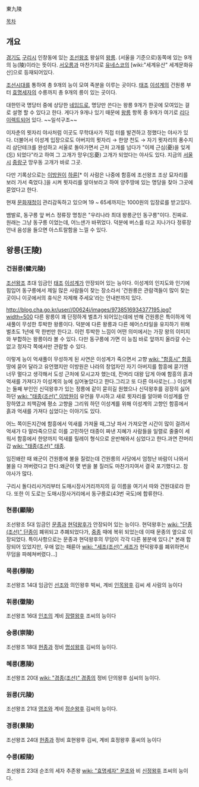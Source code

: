 東九陵 

[[목차]] 
== 개요 ==
[[경기도]] [[구리시]] 인창동에 있는 [[조선]]왕조 왕실의 [[왕릉]]. (서울을 기준으로)동쪽에 있는 9개의 능(陵)이라는 뜻이다. [[서오릉]]과 마찬가지로 [[유네스코]]의 [wiki:"세계유산" 세계문화유산]으로 등재되어있다. 

[[조선시대]]를 통하여 총 9개의 능이 모여 족분을 이루는 곳이다. [[태조]] [[이성계]]의 건원릉 부터 [[효명세자]]의 수릉까지 총 9개의 릉이 있는 곳이다.

대한민국 명당터 중에 상당한 [[네임드]]로, 명당만 쓴다는 왕릉 9개가 한곳에 모여있는 걸로 설명 할 수 있다고 한다. 게다가 9개나 있기 때문에 [[왕릉]] 항목 중 9개가 여기로 [[리다이렉트]]되어 있다. ~~일석구조~~

이자춘의 묏자리 야사처럼 이곳도 무학대사가 직접 터를 발견하고 정했다는 야사가 있다. 더불어서 이성계 입장으로도 아버지의 묏자리 → 한양 천도 → 자기 묏자리의 풍수지리 삼단테크를 완성하고 서울로 돌아가면서 근처 고개를 넘다가 "이제 근심(憂)을 잊게(忘) 되었다"라고 하여 그 고개가 망우(忘憂) 고개가 되었다는 야사도 있다. 지금의 [[서울시]] [[중랑구]] 망우동 고개가 바로 그곳.

다만 기록상으로는 [[이방원]]이 [[하륜]][* 이 사람은 나중에 함흥에 조선왕조 조상 묘자리를 보러 가서 죽었다.]을 시켜 묏자리를 알아보라고 하여 양주땅에 있는 명당을 찾아 그곳에 묻었다고 한다.

현재 [[문화재청]]이 관리감독하고 있으며 19 ~ 65세까지는 1000원의 입장료를 받고있다.

뱀발로, 동구릉 앞 버스 정류장 명칭은 "우리나라 최대 왕릉군인 동구릉"이다. 진짜로. 원래는 그냥 동구릉 이었는데, 어느샌가 바뀌었다. 덕분에 버스를 타고 지나가다 정류장 안내 음성을 들으면 아스트랄함을 느낄 수 있다.

== 왕릉(王陵) == 
=== 건원릉(健元陵) ===
[[조선]]왕조 초대 임금인 [[태조]] [[이성계]]가 안장되어 있는 능이다. 이성계의 인지도와 인기에 힘입어 동구릉에서 제일 많은 사람들이 찾는 장소라서 '건원릉은 관람객들이 많이 찾는 곳이니 이곳에서의 휴식은 자제해 주세요'라는 안내판까지 있다. 

http://blog.cha.go.kr/user//00624j/images/9738516934377195.jpg?width=500
다른 왕릉이 꽤 단정하게 벌초가 되어있는데에 반해 건원릉은 특이하게 억새풀이 무성한 투박한 왕릉이다. 덕분에 다른 왕릉과 다른 헤어스타일을 유지하기 위해 벌초도 1년에 딱 한번만 한다고. 이런 투박한 느낌이 어떤 의미에서는 가장 왕의 이미지와 부합하는 왕릉이라 볼 수 있다. 다만 동구릉에 가면 이 능침 바로 앞까지 올라갈 수는 없고 정자각 쪽에서만 관람할 수 있다. 

이렇게 능이 억새풀이 무성하게 된 사연은 이성계가 죽으면서 고향 [[wiki: "함흥시" 함흥]] 땅에 묻어 달라고 유언했지만 이방원은 나라의 창업자인 자기 아버지를 함흥에 묻기엔 너무 멀다고 생각해서 도성 근처에 모시고자 했는데, 잔머리 대왕 답게 아예 함흥의 흙과 억새를 가져다가 이성계의 능에 심어놓았다고 한다.그리고 또 다른 야사로는(...) 이성계는 둘째 부인인 신덕왕후가 있는 정릉에 같이 묻히길 원했으나 신덕왕후를 굉장히 싫어하던 [[wiki: "태종(조선)" 이방원]]이 유언을 무시하고 새로 묏자리를 알아봐 이성계를 안장하였고 죄책감에 평소 고향을 그리워 하던 이성계를 위해 이성계의 고향인 함흥에서 흙과 억새를 가져다 심었다는 이야기도 있다.

어느 쪽이든지간에 함흥에서 억새를 가져올 때,그냥 파서 가져오면 시간이 많이 걸려서 억새가 다 말라죽으므로 이를 고민하던 태종이 짜낸 지혜가 사람들을 일렬로 줄줄이 세워서 함흥에서 한양까지 억새를 릴레이 형식으로 운반해와서 심었다고 한다.과연 잔머리 갑 [[wiki: "태종(조선)" 태종]].

임진왜란 때 왜군이 건원릉에 불을 질렀는데 건원릉의 사당에서 엄청난 바람이 나와서 불을 다 꺼버렸다고 한다.왜군이 몇 번을 불 질러도 마찬가지여서 결국 포기했다고. 참 야사가 많다.

구리시 돌다리사거리부터 도매시장사거리까지의 길 이름을 여기서 따와 건원대로라 한다. 또한 이 도로는 도매시장사거리에서 동구릉로(43번 국도)에 합류한다.

=== 현릉(顯陵) === 
조선왕조 5대 임금인 [[문종(조선)|문종]]과 [[현덕왕후]]가 안장되어 있는 능이다. 현덕왕후는 [[wiki: "단종(조선)" 단종]]이 폐위되고 추폐되었다가, [[중종]] 때에 복위 되었는데 이때 문종의 옆으로 이장되었다. 특이사항으로는 문종과 현덕왕후의 무덤이 각각 다른 봉분에 있다.[* 본래 합장되어 있었지만, 우애 없는 패륜아 [[wiki: "세조(조선)" 세조]]가 현덕왕후를 폐위하면서 무덤을 파헤쳐버렸다...]

=== 목릉(穆陵) === 
조선왕조 14대 임금인 [[선조]]와 의인왕후 박씨, 계비 [[인목왕후]] 김씨 세 사람의 능이다

=== 휘릉(徽陵) === 
조선왕조 16대 [[인조]]의 계비 [[장렬왕후]] 조씨의 능이다

=== 숭릉(崇陵) === 
조선왕조 18대 [[현종]]과 정비 [[명성왕후]] 김씨의 능이다.

=== 혜릉(惠陵) ===
조선왕조 20대 [[wiki: "경종(조선)" 경종]]의 정비 단의왕후 심씨의 능이다.
 
=== 원릉(元陵) === 
조선왕조 21대 [[영조]]와 계비 [[정순왕후]] 김씨의 능이다.

=== 경릉(景陵) === 
조선왕조 24대 [[헌종]]과 정비 효현왕후 김씨, 계비 효정왕후 홍씨의 능이다

=== 수릉(綏陵) ===
조선왕조 23대 순조의 세자 추존왕 [[wiki: "효명세자" 문조]]와 비 [[신정왕후]] 조씨의 능이다.
